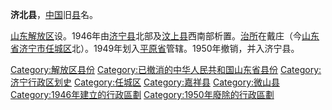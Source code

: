 '''济北县'''，[[中国|中国]]旧[[县|县]]名。

[[山东解放区|山东解放区]]设。1946年由[[济宁县|济宁县]]北部及[[汶上县|汶上县]]西南部析置。[[治所|治所]]在戴庄（今[[山东省|山东省]][[济宁市|济宁市]][[任城区|任城区]]北）。1949年划入[[平原省|平原省]]管辖。1950年撤销，并入济宁县。 

{{山东行政区划小作品}}
{{DEFAULTSORT:J}}
[[Category:解放区县份|Category:解放区县份]]
[[Category:已撤消的中华人民共和国山东省县份|Category:已撤消的中华人民共和国山东省县份]]
[[Category:济宁行政区划史|Category:济宁行政区划史]]
[[Category:任城区|Category:任城区]]
[[Category:嘉祥县|Category:嘉祥县]]
[[Category:微山县|Category:微山县]]
[[Category:1946年建立的行政區劃|Category:1946年建立的行政區劃]]
[[Category:1950年廢除的行政區劃|Category:1950年廢除的行政區劃]]